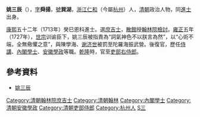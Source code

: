 '''姚三辰'''（{{bd|？||1737年|catIdx=Y姚}}），[[表字|字]]'''舜揚'''，[[號|號]]'''巽湖'''，[[浙江|浙江]][[仁和县|仁和]]（今屬[[杭州|杭州]]）人，[[清朝|清朝]]政治人物，同[[進士|進士]]出身。

[[康熙|康熙]]五十二年（1713年）癸巳恩科進士。選[[庶吉士|庶吉士]]，[[散館|散館]]授[[翰林院檢討|翰林院檢討]]。[[雍正|雍正]]五年（1727年），[[雍正帝|世宗]]训谕臣下，姚三辰被指責為“詞氣神色不以朕言為然”，以“心術不端，全無儆懼之意”，與陳學海、[[谢济世|谢济世]]被罰至陀羅海振武營。後復官，歷任[[侍講|侍講]]、[[內閣學士|內閣學士]]、[[安徽|安徽]][[學政|學政]]等職。[[乾隆|乾隆]]時，官至[[吏部右侍郎|吏部右侍郎]]。

==參考資料==
*[http://archive.ihp.sinica.edu.tw/ttscgi/ttsquery?0:0:mctauac:TM%3D%AB%C0%A4T%A8%B0 姚三辰] {{Wayback|url=http://archive.ihp.sinica.edu.tw/ttscgi/ttsquery?0:0:mctauac:TM%3D%AB%C0%A4T%A8%B0 |date=20160304203858 }}

{{清朝人物小作品}}
{{康熙五十二年癸巳恩科殿試金榜}}
{{DEFAULTSORT:Yao姚}}

[[Category:清朝翰林院庶吉士|Category:清朝翰林院庶吉士]]
[[Category:清朝翰林|Category:清朝翰林]]
[[Category:內閣學士|Category:內閣學士]]
[[Category:清朝安徽學政|Category:清朝安徽學政]]
[[Category:清朝吏部侍郎|Category:清朝吏部侍郎]]
[[Category:杭州人|Category:杭州人]]
[[Category:姚姓|S三]]
